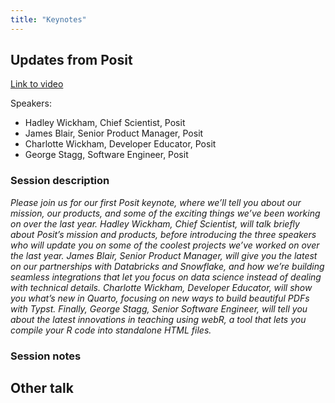 ```yaml
---
title: "Keynotes"
---
```


## Updates from Posit

[Link to video](https://reg.conf.posit.co/flow/posit/positconf24/publiccatalog/page/publiccatalog/session/1712004520449001rbm2)

Speakers:

-   Hadley Wickham, Chief Scientist, Posit
-   James Blair, Senior Product Manager, Posit
-   Charlotte Wickham, Developer Educator, Posit
-   George Stagg, Software Engineer, Posit

### Session description

*Please join us for our first Posit keynote, where we’ll tell you about our mission, our products, and some of the exciting things we’ve been working on over the last year. Hadley Wickham, Chief Scientist, will talk briefly about Posit’s mission and products, before introducing the three speakers who will update you on some of the coolest projects we’ve worked on over the last year. James Blair, Senior Product Manager, will give you the latest on our partnerships with Databricks and Snowflake, and how we’re building seamless integrations that let you focus on data science instead of dealing with technical details. Charlotte Wickham, Developer Educator, will show you what’s new in Quarto, focusing on new ways to build beautiful PDFs with Typst. Finally, George Stagg, Senior Software Engineer, will tell you about the latest innovations in teaching using webR, a tool that lets you compile your R code into standalone HTML files.*

### Session notes

## Other talk
